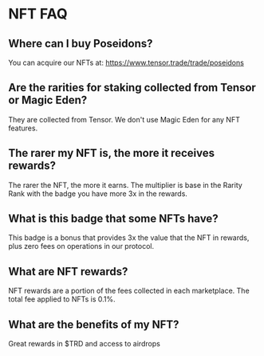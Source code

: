 
# NFT FAQ

## Where can I buy Poseidons?

You can acquire our NFTs at: https://www.tensor.trade/trade/poseidons

## Are the rarities for staking collected from Tensor or Magic Eden?

They are collected from Tensor. We don't use Magic Eden for any NFT features.

## The rarer my NFT is, the more it receives rewards?

The rarer the NFT, the more it earns. The multiplier is base in the Rarity Rank with the badge you have more 3x in the rewards.

## What is this badge that some NFTs have?

This badge is a bonus that provides 3x the value that the NFT in rewards, plus zero fees on operations in our protocol.

## What are NFT rewards?

NFT rewards are a portion of the fees collected in each marketplace. The total fee applied to NFTs is 0.1%.

## What are the benefits of my NFT?

Great rewards in $TRD and access to airdrops